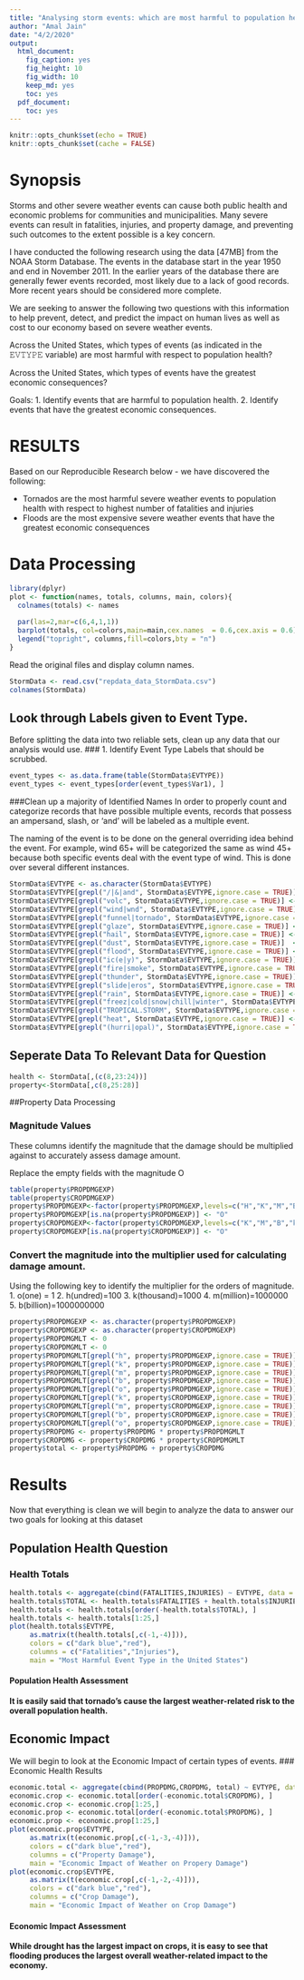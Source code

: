 ---
title: "Analysing storm events: which are most harmful to population health and have the greatest economic consequences"
author: "Amal Jain"
date: "4/2/2020"
output:
  html_document:
    fig_caption: yes
    fig_height: 10
    fig_width: 10
    keep_md: yes
    toc: yes
  pdf_document:
    toc: yes
---

```{r setup, include=FALSE}
knitr::opts_chunk$set(echo = TRUE)
knitr::opts_chunk$set(cache = FALSE)
```

# Synopsis
Storms and other severe weather events can cause both public health and economic problems for communities and municipalities. Many severe events can result in fatalities, injuries, and property damage, and preventing such outcomes to the extent possible is a key concern.

I have conducted the following research using the data [47MB] from the NOAA Storm Database. The events in the database start in the year 1950 and end in November 2011. In the earlier years of the database there are generally fewer events recorded, most likely due to a lack of good records. More recent years should be considered more complete.

We are seeking to answer the following two questions with this information to help prevent, detect, and predict the impact on human lives as well as cost to our economy based on severe weather events.

Across the United States, which types of events (as indicated in the 𝙴𝚅𝚃𝚈𝙿𝙴 variable) are most harmful with respect to population health?

Across the United States, which types of events have the greatest economic consequences?

Goals: 1. Identify events that are harmful to population health.
       2. Identify events that have the greatest economic consequences.
       
# RESULTS
Based on our Reproducible Research below - we have discovered the following:

* Tornados are the most harmful severe weather events to population health with respect to highest number of fatalities and injuries
* Floods are the most expensive severe weather events that have the greatest economic consequences

# Data Processing
```{r import_libs, echo=TRUE}
library(dplyr)
plot <- function(names, totals, columns, main, colors){
  colnames(totals) <- names
  
  par(las=2,mar=c(6,4,1,1))
  barplot(totals, col=colors,main=main,cex.names  = 0.6,cex.axis = 0.6)
  legend("topright", columns,fill=colors,bty = "n")
}
```


Read the original files and display column names.
```{r read_data, cache=TRUE}
StormData <- read.csv("repdata_data_StormData.csv")
colnames(StormData)
```

## Look through Labels given to Event Type.
Before splitting the data into two reliable sets, clean up any data that our analysis would use.
### 1. Identify Event Type Labels that should be scrubbed.
```{r CleanEventType}
event_types <- as.data.frame(table(StormData$EVTYPE))
event_types <- event_types[order(event_types$Var1), ]
```

###Clean up a majority of Identified Names
In order to properly count and categorize records that have possible multiple events, records that possess an ampersand, slash, or 'and' will be labeled as a multiple event.

The naming of the event is to be done on the general overriding idea behind the event. For example, wind 65+ will be categorized the same as wind 45+ because both specific events deal with the event type of wind. This is done over several different instances.
```{r REGEX Change}
StormData$EVTYPE <- as.character(StormData$EVTYPE)
StormData$EVTYPE[grepl("/|&|and", StormData$EVTYPE,ignore.case = TRUE)] <- "Multiple Event"
StormData$EVTYPE[grepl("volc", StormData$EVTYPE,ignore.case = TRUE)] <- "Volcano"
StormData$EVTYPE[grepl("wind|wnd", StormData$EVTYPE,ignore.case = TRUE)] <- "WIND"
StormData$EVTYPE[grepl("funnel|tornado", StormData$EVTYPE,ignore.case = TRUE)] <- "Tornado"
StormData$EVTYPE[grepl("glaze", StormData$EVTYPE,ignore.case = TRUE)] <- "Glaze"
StormData$EVTYPE[grepl("hail", StormData$EVTYPE,ignore.case = TRUE)] <- "Hail"
StormData$EVTYPE[grepl("dust", StormData$EVTYPE,ignore.case = TRUE)]  <- "DUST"
StormData$EVTYPE[grepl("flood", StormData$EVTYPE,ignore.case = TRUE)] <- "FLOOD"
StormData$EVTYPE[grepl("ic(e|y)", StormData$EVTYPE,ignore.case = TRUE)] <- "Ice"
StormData$EVTYPE[grepl("fire|smoke", StormData$EVTYPE,ignore.case = TRUE)] <- "FIRE"
StormData$EVTYPE[grepl("thunder", StormData$EVTYPE,ignore.case = TRUE)] <- "Thunder Storm"
StormData$EVTYPE[grepl("slide|eros", StormData$EVTYPE,ignore.case = TRUE)] <- "Erosion"
StormData$EVTYPE[grepl("rain", StormData$EVTYPE,ignore.case = TRUE)] <- "Rain"
StormData$EVTYPE[grepl("freez|cold|snow|chill|winter", StormData$EVTYPE,ignore.case = TRUE)] <- "Cold Weather"
StormData$EVTYPE[grepl("TROPICAL.STORM", StormData$EVTYPE,ignore.case = TRUE)] <- "TROPICAL STORM"
StormData$EVTYPE[grepl("heat", StormData$EVTYPE,ignore.case = TRUE)] <- "Heat"
StormData$EVTYPE[grepl("(hurri|opal)", StormData$EVTYPE,ignore.case = TRUE)] <- "Hurricane"
```

## Seperate Data To Relevant Data for Question
```{r seperate data}
health <- StormData[,(c(8,23:24))]
property<-StormData[,c(8,25:28)]
```

##Property Data Processing

### Magnitude Values
These columns identify the magnitude that the damage should be multiplied against to accurately assess damage amount. 

Replace the empty fields with the magnitude O 
```{r Load Property Data}
table(property$PROPDMGEXP)
table(property$CROPDMGEXP)
property$PROPDMGEXP<-factor(property$PROPDMGEXP,levels=c("H","K","M","B","h","m","O"))
property$PROPDMGEXP[is.na(property$PROPDMGEXP)] <- "O"
property$CROPDMGEXP<-factor(property$CROPDMGEXP,levels=c("K","M","B","k","m","O"))
property$CROPDMGEXP[is.na(property$CROPDMGEXP)] <- "O"
```

### Convert the magnitude into the multiplier used for calculating damage amount.
Using the following key to identify the multiplier for the orders of magnitude.
1. o(one) = 1
2. h(undred)=100
3. k(thousand)=1000
4. m(million)=1000000
5. b(billion)=1000000000

```{r Adjusting Damage Totals}
property$PROPDMGEXP <- as.character(property$PROPDMGEXP)
property$CROPDMGEXP <- as.character(property$CROPDMGEXP)
property$PROPDMGMLT <- 0
property$CROPDMGMLT <- 0
property$PROPDMGMLT[grepl("h", property$PROPDMGEXP,ignore.case = TRUE)]<-100
property$PROPDMGMLT[grepl("k", property$PROPDMGEXP,ignore.case = TRUE)]<-1000
property$PROPDMGMLT[grepl("m", property$PROPDMGEXP,ignore.case = TRUE)]<-1000000
property$PROPDMGMLT[grepl("b", property$PROPDMGEXP,ignore.case = TRUE)]<-1000000000
property$PROPDMGMLT[grepl("o", property$PROPDMGEXP,ignore.case = TRUE)]<-1
property$CROPDMGMLT[grepl("k", property$CROPDMGEXP,ignore.case = TRUE)]<-1000
property$CROPDMGMLT[grepl("m", property$CROPDMGEXP,ignore.case = TRUE)]<-1000000
property$CROPDMGMLT[grepl("b", property$CROPDMGEXP,ignore.case = TRUE)]<-1000000000
property$CROPDMGMLT[grepl("o", property$CROPDMGEXP,ignore.case = TRUE)]<-1
property$PROPDMG <- property$PROPDMG * property$PROPDMGMLT
property$CROPDMG <- property$CROPDMG * property$CROPDMGMLT
property$total <- property$PROPDMG + property$CROPDMG
```

# Results
Now that everything is clean we will begin to analyze the data to answer our two goals for looking at this dataset

## Population Health Question

### Health Totals
```{r Population Health Total}
health.totals <- aggregate(cbind(FATALITIES,INJURIES) ~ EVTYPE, data = health, sum, na.rm=TRUE)
health.totals$TOTAL <- health.totals$FATALITIES + health.totals$INJURIES
health.totals <- health.totals[order(-health.totals$TOTAL), ]
health.totals <- health.totals[1:25,]
plot(health.totals$EVTYPE,
     as.matrix(t(health.totals[,c(-1,-4)])),
     colors = c("dark blue","red"),
     columns = c("Fatalities","Injuries"),
     main = "Most Harmful Event Type in the United States")
```
#### Population Health Assessment
__It is easily said that tornado's cause the largest weather-related risk to the overall population health.__

## Economic Impact
We will begin to look at the Economic Impact of certain types of events. 
### Economic Health Results
```{r Economic Total}
economic.total <- aggregate(cbind(PROPDMG,CROPDMG, total) ~ EVTYPE, data = property, sum, na.rm=TRUE)
economic.crop <- economic.total[order(-economic.total$CROPDMG), ]
economic.crop <- economic.crop[1:25,]
economic.prop <- economic.total[order(-economic.total$PROPDMG), ]
economic.prop <- economic.prop[1:25,]
plot(economic.prop$EVTYPE,
     as.matrix(t(economic.prop[,c(-1,-3,-4)])),
     colors = c("dark blue","red"),
     columns = c("Property Damage"),
     main = "Economic Impact of Weather on Propery Damage")
plot(economic.crop$EVTYPE,
     as.matrix(t(economic.crop[,c(-1,-2,-4)])),
     colors = c("dark blue","red"),
     columns = c("Crop Damage"),
     main = "Economic Impact of Weather on Crop Damage")
```     

#### Economic Impact Assessment
__While drought has the largest impact on crops, it is easy to see that flooding produces the largest overall weather-related impact to the economy. __
